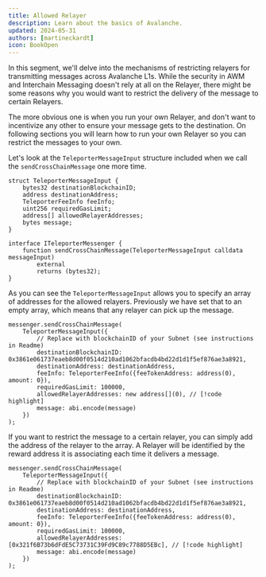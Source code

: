 ```yaml
---
title: Allowed Relayer
description: Learn about the basics of Avalanche.
updated: 2024-05-31
authors: [martineckardt]
icon: BookOpen
---
```


In this segment, we'll delve into the mechanisms of restricting relayers for transmitting messages across Avalanche L1s. While the security in AWM and Interchain Messaging doesn't rely at all on the Relayer, there might be some reasons why you would want to restrict the delivery of the message to certain Relayers. 

The more obvious one is when you run your own Relayer, and don't want to incentivize any other to ensure your message gets to the destination. On following sections you will learn how to run your own Relayer so you can restrict the messages to your own.

Let's look at the `TeleporterMessageInput` structure included when we call the `sendCrossChainMessage` one more time.

```solidity
struct TeleporterMessageInput {
    bytes32 destinationBlockchainID;
    address destinationAddress;
    TeleporterFeeInfo feeInfo;
    uint256 requiredGasLimit;
    address[] allowedRelayerAddresses;
    bytes message;
}

interface ITeleporterMessenger {
    function sendCrossChainMessage(TeleporterMessageInput calldata messageInput)
        external
        returns (bytes32);
}
```

As you can see the `TeleporterMessageInput` allows you to specify an array of addresses for the allowed relayers. Previously we have set that to an empty array, which means that any relayer can pick up the message.

```solidity
messenger.sendCrossChainMessage( 
    TeleporterMessageInput({
        // Replace with blockchainID of your Subnet (see instructions in Readme)
        destinationBlockchainID: 0x3861e061737eaeb8d00f0514d210ad1062bfacdb4bd22d1d1f5ef876ae3a8921,
        destinationAddress: destinationAddress, 
        feeInfo: TeleporterFeeInfo({feeTokenAddress: address(0), amount: 0}),
        requiredGasLimit: 100000,
        allowedRelayerAddresses: new address[](0), // [!code highlight]
        message: abi.encode(message)
    })
);
```

If you want to restrict the message to a certain relayer, you can simply add the address of the relayer to the array. A Relayer will be identified by the reward address it is associating each time it delivers a message.

```solidity
messenger.sendCrossChainMessage( 
    TeleporterMessageInput({
        // Replace with blockchainID of your Subnet (see instructions in Readme)
        destinationBlockchainID: 0x3861e061737eaeb8d00f0514d210ad1062bfacdb4bd22d1d1f5ef876ae3a8921,
        destinationAddress: destinationAddress, 
        feeInfo: TeleporterFeeInfo({feeTokenAddress: address(0), amount: 0}),
        requiredGasLimit: 100000,
        allowedRelayerAddresses: [0x321f6B73b6dFdE5C73731C39Fd9C89c7788D5EBc], // [!code highlight]
        message: abi.encode(message)
    })
);
```